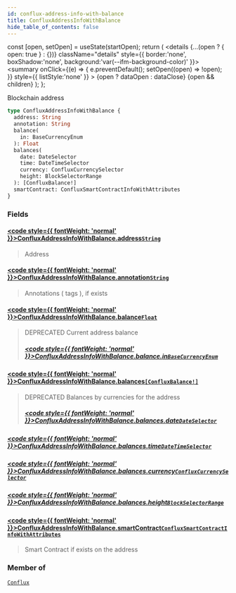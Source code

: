 ```yaml
---
id: conflux-address-info-with-balance
title: ConfluxAddressInfoWithBalance
hide_table_of_contents: false
---
```







  const [open, setOpen] = useState(startOpen);
  return (
    <details {...(open ? { open: true } : {})} className="details" style={{ border:'none', boxShadow:'none', background:'var(--ifm-background-color)' }}>
      <summary
        onClick={(e) => {
          e.preventDefault();
          setOpen((open) => !open);
        }}
        style={{ listStyle:'none' }}
      >
      {open ? dataOpen : dataClose}
      </summary>
      {open && children}
    </details>
  );
};








Blockchain address


```graphql
type ConfluxAddressInfoWithBalance {
  address: String
  annotation: String
  balance(
    in: BaseCurrencyEnum
  ): Float
  balances(
    date: DateSelector
    time: DateTimeSelector
    currency: ConfluxCurrencySelector
    height: BlockSelectorRange
  ): [ConfluxBalance!]
  smartContract: ConfluxSmartContractInfoWithAttributes
}
```




### Fields

#### [<code style={{ fontWeight: 'normal' }}>ConfluxAddressInfoWithBalance.<b>address</b></code>](#)<Bullet />[`String`](/docs/v1/graphql-reference/scalars/string) <Badge class="badge badge--secondary" text="scalar"/> 
> 
> 
> Address
> 

#### [<code style={{ fontWeight: 'normal' }}>ConfluxAddressInfoWithBalance.<b>annotation</b></code>](#)<Bullet />[`String`](/docs/v1/graphql-reference/scalars/string) <Badge class="badge badge--secondary" text="scalar"/> 
> 
> 
> Annotations ( tags ), if exists
> 

#### [<code style={{ fontWeight: 'normal' }}>ConfluxAddressInfoWithBalance.<b>balance</b></code>](#)<Bullet />[`Float`](/docs/v1/graphql-reference/scalars/float) <Badge class="badge badge--secondary" text="scalar"/> 
> 
> 
> DEPRECATED Current address balance
> ##### [<code style={{ fontWeight: 'normal' }}>ConfluxAddressInfoWithBalance.balance.<b>in</b></code>](#)<Bullet />[`BaseCurrencyEnum`](/docs/v1/graphql-reference/enums/base-currency-enum) <Badge class="badge badge--secondary" text="enum"/> 
> 
> 
> 
> 

#### [<code style={{ fontWeight: 'normal' }}>ConfluxAddressInfoWithBalance.<b>balances</b></code>](#)<Bullet />[`[ConfluxBalance!]`](/docs/v1/graphql-reference/objects/conflux-balance) <Badge class="badge badge--secondary" text="list"/> <Badge class="badge badge--secondary" text="object"/> 
> 
> 
> DEPRECATED Balances by currencies for the address
> ##### [<code style={{ fontWeight: 'normal' }}>ConfluxAddressInfoWithBalance.balances.<b>date</b></code>](#)<Bullet />[`DateSelector`](/docs/v1/graphql-reference/inputs/date-selector) <Badge class="badge badge--secondary" text="input"/> 
> 
> 
> 
> 

##### [<code style={{ fontWeight: 'normal' }}>ConfluxAddressInfoWithBalance.balances.<b>time</b></code>](#)<Bullet />[`DateTimeSelector`](/docs/v1/graphql-reference/inputs/date-time-selector) <Badge class="badge badge--secondary" text="input"/> 
> 
> 
> 
> 

##### [<code style={{ fontWeight: 'normal' }}>ConfluxAddressInfoWithBalance.balances.<b>currency</b></code>](#)<Bullet />[`ConfluxCurrencySelector`](/docs/v1/graphql-reference/inputs/conflux-currency-selector) <Badge class="badge badge--secondary" text="input"/> 
> 
> 
> 
> 

##### [<code style={{ fontWeight: 'normal' }}>ConfluxAddressInfoWithBalance.balances.<b>height</b></code>](#)<Bullet />[`BlockSelectorRange`](/docs/v1/graphql-reference/inputs/block-selector-range) <Badge class="badge badge--secondary" text="input"/> 
> 
> 
> 
> 

#### [<code style={{ fontWeight: 'normal' }}>ConfluxAddressInfoWithBalance.<b>smartContract</b></code>](#)<Bullet />[`ConfluxSmartContractInfoWithAttributes`](/docs/v1/graphql-reference/objects/conflux-smart-contract-info-with-attributes) <Badge class="badge badge--secondary" text="object"/> 
> 
> 
> Smart Contract if exists on the address
> 



### Member of

[`Conflux`](/docs/v1/graphql-reference/objects/conflux)  <Badge class="secondary" text="object"/>

